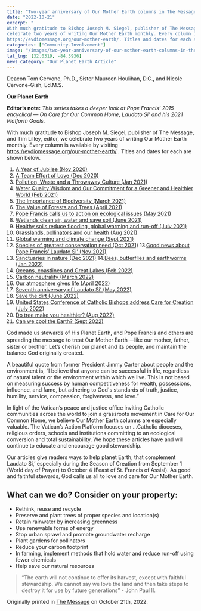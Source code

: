 ```yaml
---
title: "Two-year anniversary of Our Mother Earth columns in The Message"
date: "2022-10-21"
excerpt: "
With much gratitude to Bishop Joseph M. Siegel, publisher of The Message, and Tim Lilley, editor, we
celebrate two years of writing Our Mother Earth monthly. Every column is available by visiting
https://evdiomessage.org/our-mother-earth/. Titles and dates for each are shown below."
categories: ["Community-Involvement"]
image: "/images/two-year-anniversary-of-our-mother-earth-columns-in-the-message.jpg"
lat_lng: [32.0319, -84.3936]
news_category: "Our Planet Earth Article"
---
```


Deacon Tom Cervone, Ph.D., Sister Maureen Houlihan, D.C., and Nicole Cervone-Gish, Ed.M.S.

**Our Planet Earth**

**Editor’s note:**
_This series takes a deeper look at Pope Francis’ 2015 encyclical ― On Care for Our Common
Home, Laudato Si’ and his 2021 Platform Goals._

With much gratitude to Bishop Joseph M. Siegel, publisher of The Message, and Tim Lilley, editor, we
celebrate two years of writing Our Mother Earth monthly. Every column is available by visiting
https://evdiomessage.org/our-mother-earth/ . Titles and dates for each are shown below.

1. [A Year of Jubilee (Nov 2020)](https://our-mother-earth.vercel.app/article/A%20Jubilee%20for%20the%20Earth)
2. [A Team Effort of Love (Dec 2020)](https://our-mother-earth.vercel.app/article/A%20Team%20Effort%20of%20Love)
3. [Pollution, Waste and a Throwaway Culture (Jan 2021)](https://our-mother-earth.vercel.app/article/Pollution,%20Waste%20and%20a%20Throwaway%20Culture)
4. [Water Quality Wisdom and Our Commitment for a Greener and Healthier World (Feb 2021)](https://our-mother-earth.vercel.app/article/Water%20Quality%20Wisdom%20and%20Our%20Commitment%20for%20a%20Greener%20and%20Healthier%20World)
5. [The Importance of Biodiversity (March 2021)](https://our-mother-earth.vercel.app/article/The%20importance%20of%20biodiversity)
6. [The Value of Forests and Trees (April 2021)](https://our-mother-earth.vercel.app/article/The%20value%20of%20forests%20and%20trees)
7. [Pope Francis calls us to action on ecological issues (May 2021)](https://our-mother-earth.vercel.app/article/Pope%20Francis%20calls%20us%20to%20action%20on%20ecological%20issues)
8. [Wetlands clean air, water and save soil (June 2021)](https://our-mother-earth.vercel.app/article/Wetlands%20clean%20air%20and%20water,%20and%20save%20soil)
9. [Healthy soils reduce flooding, global warming and run-off (July 2021)](https://our-mother-earth.vercel.app/article/Healthy%20soils%20reduce%20flooding,%20global%20warming%20and%20run-off)
10. [Grasslands, pollinators and our health (Aug 2021)](https://our-mother-earth.vercel.app/article/Grasslands,%20pollinators,%20and%20our%20health)
11. [Global warming and climate change (Sept 2021)](https://our-mother-earth.vercel.app/article/Global%20warming%20and%20climate%20change)
12. [Species of greatest conservation need (Oct 2021)](https://our-mother-earth.vercel.app/article/Species%20of%20greatest%20conservation%20need) 13.[Good news about Pope Francis’ Laudato Si’ (Nov 2021)](https://our-mother-earth.vercel.app/article/Good%20news%20about%20Pope%20Francis%E2%80%99%20%E2%80%98Laudato%20Si%E2%80%99%E2%80%99)
13. [Sanctuaries in nature (Dec 2021)](https://our-mother-earth.vercel.app/article/Sanctuaries%20in%20nature) 14.[Bees, butterflies and earthworms (Jan 2022)](https://our-mother-earth.vercel.app/article/Bees,%20butterflies%20and%20earthworms)
14. [Oceans, coastlines and Great Lakes (Feb 2022)](https://our-mother-earth.vercel.app/article/Oceans,%20coastlines%20and%20the%20Great%20Lakes)
15. [Carbon neutrality (March 2022)](https://our-mother-earth.vercel.app/article/Carbon%20Neutrality)
16. [Our atmosphere gives life (April 2022)](https://our-mother-earth.vercel.app/article/Earth%E2%80%99s%20atmosphere)
17. [Seventh anniversary of Laudato Si’ (May 2022)](https://our-mother-earth.vercel.app/article/Seventh%20anniversary%20of%20%E2%80%98Laudato%20Si%E2%80%99%E2%80%99)
18. [Save the dirt (June 2022)](https://our-mother-earth.vercel.app/article/Save%20the%20Dirt)
19. [United States Conference of Catholic Bishops address Care for Creation (July 2022)](https://our-mother-earth.vercel.app/article/United%20States%20Conference%20of%20Catholic%20Bishops%20Address%20Care%20for%20Creation)
20. [Do tree make you healthier? (Aug 2022)](https://our-mother-earth.vercel.app/article/Do%20trees%20make%20you%20healthier)
21. [Can we cool the Earth? (Sept 2022)](https://our-mother-earth.vercel.app/article/Can%20we%20cool%20the%20Earth)

God made us stewards of His Planet Earth, and Pope Francis and others are spreading the message to treat Our
Mother Earth －like our mother, father, sister or brother. Let’s cherish our planet and its people, and maintain
the balance God originally created.

A beautiful quote from former President Jimmy Carter about people and the environment is, “I believe that
anyone can be successful in life, regardless of natural talent or the environment within which we live. This is
not based on measuring success by human competitiveness for wealth, possessions, influence, and fame, but
adhering to God&#39;s standards of truth, justice, humility, service, compassion, forgiveness, and love.”

In light of the Vatican’s peace and justice office inviting Catholic communities across the world to join a
grassroots movement in Care for Our Common Home, we believe Our Mother Earth columns are especially
valuable. The Vatican’s Action Platform focuses on …Catholic dioceses, religious orders, schools and
institutions committing to an ecological conversion and total sustainability. We hope these articles have and will
continue to educate and encourage good stewardship.

Our articles give readers ways to help planet Earth, that complement Laudato Si,’ especially during the Season
of Creation from September 1 (World day of Prayer) to October 4 (Feast of St. Francis of Assisi). As good and
faithful stewards, God calls us all to love and care for Our Mother Earth.

## What can we do? Consider on your property:

- Rethink, reuse and recycle
- Preserve and plant trees of proper species and location(s)
- Retain rainwater by increasing greenness
- Use renewable forms of energy
- Stop urban sprawl and promote groundwater recharge
- Plant gardens for pollinators
- Reduce your carbon footprint
- In farming, implement methods that hold water and reduce run-off using fewer chemicals
- Help save our natural resources

> “The earth will not continue to offer its harvest, except with faithful stewardship. We cannot say we love the
> land and then take steps to destroy it for use by future generations” - John Paul II.

Originally printed in [The Message](https://evdiomessage.org/) on October 21th, 2022.
